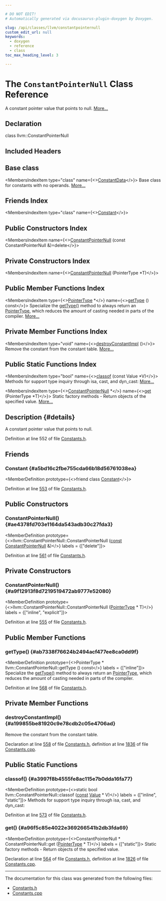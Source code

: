 ```yaml
---

# DO NOT EDIT!
# Automatically generated via docusaurus-plugin-doxygen by Doxygen.

slug: /api/classes/llvm/constantpointernull
custom_edit_url: null
keywords:
  - doxygen
  - reference
  - class
toc_max_heading_level: 3

---
```





# The `ConstantPointerNull` Class Reference

<DoxygenPage pluginConfig={pluginConfig}>

A constant pointer value that points to null. <a href="#details">More...</a>

## Declaration

<CodeBlock>class llvm::ConstantPointerNull</CodeBlock>

## Included Headers

<IncludesList>
<IncludesListItem
  filePath="llvm/IR/Constants.h"
  permalink="/docs/api/files/include/include/llvm/include/llvm/ir/constants-h"
  isLocal="true" />
</IncludesList>

## Base class

<MembersIndex>

<MembersIndexItem
  type="class"
  name={<><a href="/docs/api/classes/llvm/constantdata">ConstantData</a></>}>
Base class for constants with no operands. <a href="/docs/api/classes/llvm/constantdata/#details">More...</a>
</MembersIndexItem>

</MembersIndex>

## Friends Index

<MembersIndex>

<MembersIndexItem
  type="class"
  name={<><a href="#a5bd16c2fbe755cda66b18d56761038ea">Constant</a></>}>
</MembersIndexItem>

</MembersIndex>

## Public Constructors Index

<MembersIndex>

<MembersIndexItem
  name={<><a href="#ae4378fd703e1164da543adb30c27fda3">ConstantPointerNull</a> (const ConstantPointerNull &amp;)=delete</>}>
</MembersIndexItem>

</MembersIndex>

## Private Constructors Index

<MembersIndex>

<MembersIndexItem
  name={<><a href="#a9f12913f8d7219519472ab9777e52080">ConstantPointerNull</a> (PointerType &#42;T)</>}>
</MembersIndexItem>

</MembersIndex>

## Public Member Functions Index

<MembersIndex>

<MembersIndexItem
  type={<><a href="/docs/api/classes/llvm/pointertype">PointerType</a> &#42;</>}
  name={<><a href="#ab7338f76624b2494acf477ee8ca0dd9f">getType</a> () const</>}>
Specialize the <a href="#ab7338f76624b2494acf477ee8ca0dd9f">getType()</a> method to always return an <a href="/docs/api/classes/llvm/pointertype">PointerType</a>, which reduces the amount of casting needed in parts of the compiler. <a href="#ab7338f76624b2494acf477ee8ca0dd9f">More...</a>
</MembersIndexItem>

</MembersIndex>

## Private Member Functions Index

<MembersIndex>

<MembersIndexItem
  type="void"
  name={<><a href="#a199855be81920c9e78cdb2c05e4706ad">destroyConstantImpl</a> ()</>}>
Remove the constant from the constant table. <a href="#a199855be81920c9e78cdb2c05e4706ad">More...</a>
</MembersIndexItem>

</MembersIndex>

## Public Static Functions Index

<MembersIndex>

<MembersIndexItem
  type="bool"
  name={<><a href="#a3997f8b4555fe8ac115e7b0dda16fa77">classof</a> (const Value &#42;V)</>}>
Methods for support type inquiry through isa, cast, and dyn&#95;cast: <a href="#a3997f8b4555fe8ac115e7b0dda16fa77">More...</a>
</MembersIndexItem>

<MembersIndexItem
  type={<><a href="/docs/api/classes/llvm/constantpointernull">ConstantPointerNull</a> &#42;</>}
  name={<><a href="#a96f5c85e4022e369266541b2db3fda69">get</a> (PointerType &#42;T)</>}>
Static factory methods - Return objects of the specified value. <a href="#a96f5c85e4022e369266541b2db3fda69">More...</a>
</MembersIndexItem>

</MembersIndex>

## Description {#details}

A constant pointer value that points to null.

Definition at line 552 of file <a href="/docs/api/files/include/include/llvm/include/llvm/ir/constants-h">Constants.h</a>.

<SectionDefinition>

## Friends

### Constant {#a5bd16c2fbe755cda66b18d56761038ea}

<MemberDefinition
  prototype={<>friend class <a href="/docs/api/classes/llvm/constant">Constant</a></>}>

Definition at line <a href="/docs/api/files/include/include/llvm/include/llvm/ir/constants-h/#l00553">553</a> of file <a href="/docs/api/files/include/include/llvm/include/llvm/ir/constants-h">Constants.h</a>.
</MemberDefinition>

</SectionDefinition>

<SectionDefinition>

## Public Constructors

### ConstantPointerNull() {#ae4378fd703e1164da543adb30c27fda3}

<MemberDefinition
  prototype={<>llvm::ConstantPointerNull::ConstantPointerNull (<a href="/docs/api/files/lib/lib/target/lib/target/aarch64/aarch64promoteconstant-cpp/#a90f8350fecae261c25be85d38b451bff">const</a> <a href="/docs/api/classes/llvm/constantpointernull">ConstantPointerNull</a> &amp;)</>}
  labels = {["delete"]}>

Definition at line <a href="/docs/api/files/include/include/llvm/include/llvm/ir/constants-h/#l00561">561</a> of file <a href="/docs/api/files/include/include/llvm/include/llvm/ir/constants-h">Constants.h</a>.
</MemberDefinition>

</SectionDefinition>

<SectionDefinition>

## Private Constructors

### ConstantPointerNull() {#a9f12913f8d7219519472ab9777e52080}

<MemberDefinition
  prototype={<>llvm::ConstantPointerNull::ConstantPointerNull (<a href="/docs/api/classes/llvm/pointertype">PointerType</a> &#42; T)</>}
  labels = {["inline", "explicit"]}>

Definition at line <a href="/docs/api/files/include/include/llvm/include/llvm/ir/constants-h/#l00555">555</a> of file <a href="/docs/api/files/include/include/llvm/include/llvm/ir/constants-h">Constants.h</a>.
</MemberDefinition>

</SectionDefinition>

<SectionDefinition>

## Public Member Functions

### getType() {#ab7338f76624b2494acf477ee8ca0dd9f}

<MemberDefinition
  prototype={<>PointerType &#42; llvm::ConstantPointerNull::getType () const</>}
  labels = {["inline"]}>
Specialize the <a href="#ab7338f76624b2494acf477ee8ca0dd9f">getType()</a> method to always return an <a href="/docs/api/classes/llvm/pointertype">PointerType</a>, which reduces the amount of casting needed in parts of the compiler.

Definition at line <a href="/docs/api/files/include/include/llvm/include/llvm/ir/constants-h/#l00568">568</a> of file <a href="/docs/api/files/include/include/llvm/include/llvm/ir/constants-h">Constants.h</a>.
</MemberDefinition>

</SectionDefinition>

<SectionDefinition>

## Private Member Functions

### destroyConstantImpl() {#a199855be81920c9e78cdb2c05e4706ad}

<MemberDefinition
  prototype="void ConstantPointerNull::destroyConstantImpl ()">
Remove the constant from the constant table.

Declaration at line <a href="/docs/api/files/include/include/llvm/include/llvm/ir/constants-h/#l00558">558</a> of file <a href="/docs/api/files/include/include/llvm/include/llvm/ir/constants-h">Constants.h</a>, definition at line <a href="/docs/api/files/lib/lib/ir/constants-cpp/#l01836">1836</a> of file <a href="/docs/api/files/lib/lib/ir/constants-cpp">Constants.cpp</a>.
</MemberDefinition>

</SectionDefinition>

<SectionDefinition>

## Public Static Functions

### classof() {#a3997f8b4555fe8ac115e7b0dda16fa77}

<MemberDefinition
  prototype={<>static bool llvm::ConstantPointerNull::classof (<a href="/docs/api/files/lib/lib/target/lib/target/aarch64/aarch64promoteconstant-cpp/#a90f8350fecae261c25be85d38b451bff">const</a> <a href="/docs/api/classes/llvm/value">Value</a> &#42; V)</>}
  labels = {["inline", "static"]}>
Methods for support type inquiry through isa, cast, and dyn&#95;cast:

Definition at line <a href="/docs/api/files/include/include/llvm/include/llvm/ir/constants-h/#l00573">573</a> of file <a href="/docs/api/files/include/include/llvm/include/llvm/ir/constants-h">Constants.h</a>.
</MemberDefinition>

### get() {#a96f5c85e4022e369266541b2db3fda69}

<MemberDefinition
  prototype={<>ConstantPointerNull &#42; ConstantPointerNull::get (<a href="/docs/api/classes/llvm/pointertype">PointerType</a> &#42; T)</>}
  labels = {["static"]}>
Static factory methods - Return objects of the specified value.

Declaration at line <a href="/docs/api/files/include/include/llvm/include/llvm/ir/constants-h/#l00564">564</a> of file <a href="/docs/api/files/include/include/llvm/include/llvm/ir/constants-h">Constants.h</a>, definition at line <a href="/docs/api/files/lib/lib/ir/constants-cpp/#l01826">1826</a> of file <a href="/docs/api/files/lib/lib/ir/constants-cpp">Constants.cpp</a>.
</MemberDefinition>

</SectionDefinition>

<hr/>

The documentation for this class was generated from the following files:

<ul>
<li><a href="/docs/api/files/include/include/llvm/include/llvm/ir/constants-h">Constants.h</a></li>
<li><a href="/docs/api/files/lib/lib/ir/constants-cpp">Constants.cpp</a></li>
</ul>

</DoxygenPage>
